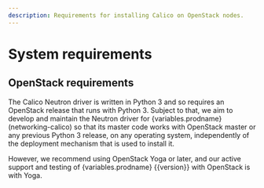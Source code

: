 ```yaml
---
description: Requirements for installing Calico on OpenStack nodes.
---
```



# System requirements

<ReqsSys orch='OpenStack' />

## OpenStack requirements

The Calico Neutron driver is written in Python 3 and so requires an OpenStack release that
runs with Python 3. Subject to that, we aim to develop and maintain the Neutron driver
for {variables.prodname} (networking-calico) so that its master code works with OpenStack
master or any previous Python 3 release, on any operating system, independently of the
deployment mechanism that is used to install it.

However, we recommend using OpenStack Yoga or later, and our active support and testing
of {variables.prodname} {{version}} with OpenStack is with Yoga.

<ReqsKernel />
